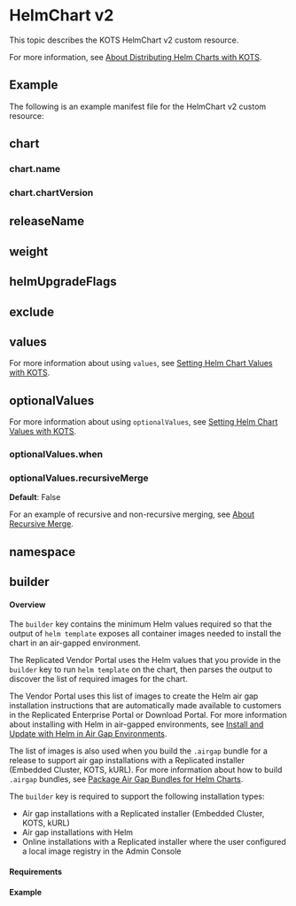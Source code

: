 
# HelmChart v2

This topic describes the KOTS HelmChart v2 custom resource.

<KotsHelmCrDescription/>

For more information, see [About Distributing Helm Charts with KOTS](/vendor/helm-native-about).

## Example

The following is an example manifest file for the HelmChart v2 custom resource:

<V2Example/>

## chart

<Chart/>

### chart.name

<ChartName/>

### chart.chartVersion

<ChartVersion/>

## releaseName

<ChartReleaseName/>

## weight

<Weight/>

## helmUpgradeFlags

<HelmUpgradeFlags/>

## exclude

<Exclude/>

## values

<Values/>

For more information about using `values`, see [Setting Helm Chart Values with KOTS](/vendor/helm-optional-value-keys).

## optionalValues

<OptionalValues/>

For more information about using `optionalValues`, see [Setting Helm Chart Values with KOTS](/vendor/helm-optional-value-keys).

### optionalValues.when

<OptionalValuesWhen/>

### optionalValues.recursiveMerge

<OptionalValuesRecursiveMerge/>

**Default**: False

For an example of recursive and non-recursive merging, see [About Recursive Merge](/vendor/helm-optional-value-keys#recursive-merge).

## namespace

<Namespace/>

## builder

#### Overview

The `builder` key contains the minimum Helm values required so that the output of `helm template` exposes all container images needed to install the chart in an air-gapped environment.

The Replicated Vendor Portal uses the Helm values that you provide in the `builder` key to run `helm template` on the chart, then parses the output to discover the list of required images for the chart. 

The Vendor Portal uses this list of images to create the Helm air gap installation instructions that are automatically made available to customers in the Replicated Enterprise Portal or Download Portal. For more information about installing with Helm in air-gapped environments, see [Install and Update with Helm in Air Gap Environments](/vendor/helm-install-airgap). 

The list of images is also used when you build the `.airgap` bundle for a release to support air gap installations with a Replicated installer (Embedded Cluster, KOTS, kURL). For more information about how to build `.airgap` bundles, see [Package Air Gap Bundles for Helm Charts](/vendor/helm-packaging-airgap-bundles).

The `builder` key is required to support the following installation types:

* Air gap installations with a Replicated installer (Embedded Cluster, KOTS, kURL)
* Air gap installations with Helm
* Online installations with a Replicated installer where the user configured a local image registry in the Admin Console

#### Requirements

<HelmBuilderRequirements/>

#### Example

<BuilderExample/>